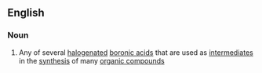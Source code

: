 ==English==

===Noun===
{{en-noun|head=[[haloboronic]] [[acid]]}}

# {{context|organic chemistry}} Any of several [[halogenated]] [[boronic acid]]s that are used as [[intermediate]]s in the [[synthesis]] of many [[organic compound]]s